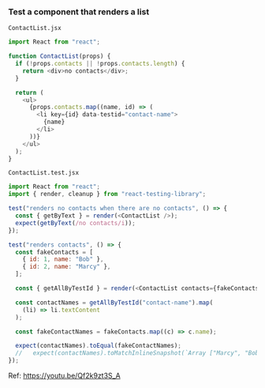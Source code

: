 <Meta title="react/render a list" />

### Test a component that renders a list

`ContactList.jsx`

```js
import React from "react";

function ContactList(props) {
  if (!props.contacts || !props.contacts.length) {
    return <div>no contacts</div>;
  }

  return (
    <ul>
      {props.contacts.map((name, id) => (
        <li key={id} data-testid="contact-name">
          {name}
        </li>
      ))}
    </ul>
  );
}
```

`ContactList.test.jsx`

```js
import React from "react";
import { render, cleanup } from "react-testing-library";

test("renders no contacts when there are no contacts", () => {
  const { getByText } = render(<ContactList />);
  expect(getByText(/no contacts/i));
});

test("renders contacts", () => {
  const fakeContacts = [
    { id: 1, name: "Bob" },
    { id: 2, name: "Marcy" },
  ];

  const { getAllByTestId } = render(<ContactList contacts={fakeContacts} />);

  const contactNames = getAllByTestId("contact-name").map(
    (li) => li.textContent
  );

  const fakeContactNames = fakeContacts.map((c) => c.name);

  expect(contactNames).toEqual(fakeContactNames);
  //   expect(contactNames).toMatchInlineSnapshot(`Array ["Marcy", "Bob"]`);
});
```

Ref: https://youtu.be/Qf2k9zt3S_A
